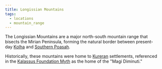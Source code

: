 ```yaml
---
title: Longissian Mountains
tags:
  - locations
  - mountain_range
---
```


The Longissian Mountains are a major north-south mountain range that bisects the
Mirian Peninsula, forming the natural border between present-day
[Kolha](./kolha.mdx) and [Southern Poasah](./southern-poasah.mdx).

Historically, these mountains were home to
[Kureran](../ethnicities/koradin-kurerans.mdx) settlements, referenced in the
[Kalassus Foundation Myth](../world-novelty/kalassus-foundation-myth.mdx) as the
home of the "Magi Diminuti."
